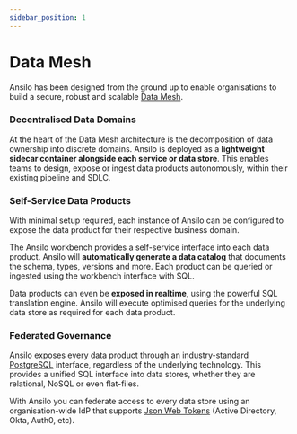 ```yaml
---
sidebar_position: 1
---
```



# Data Mesh

Ansilo has been designed from the ground up to enable organisations to build a secure, robust and scalable [Data Mesh](https://www.datamesh-architecture.com/).

<center>
  <Diagram maxHeight="200px" width="70%" height="auto" class="auto-invert" />
</center>

### Decentralised Data Domains

At the heart of the Data Mesh architecture is the decomposition of data ownership into discrete domains.
Ansilo is deployed as a **lightweight sidecar container alongside each service or data store**.
This enables teams to design, expose or ingest data products autonomously, within their existing pipeline and SDLC.

### Self-Service Data Products 

With minimal setup required, each instance of Ansilo can be configured to expose the data product 
for their respective business domain. 

The Ansilo workbench provides a self-service interface into each data product.
Ansilo will **automatically generate a data catalog** that documents the schema, types, versions and more. 
Each product can be queried or ingested using the workbench interface with SQL.

Data products can even be **exposed in realtime**, using the powerful SQL translation engine.
Ansilo will execute optimised queries for the underlying data store as required for each data product.

### Federated Governance

Ansilo exposes every data product through an industry-standard [PostgreSQL](https://postgresql.org) interface,
regardless of the underlying technology. This provides a unified SQL interface into data stores, whether
they are relational, NoSQL or even flat-files.

With Ansilo you can federate access to every data store using an organisation-wide IdP that supports [Json Web Tokens](https://jwt.io)
(Active Directory, Okta, Auth0, etc).
